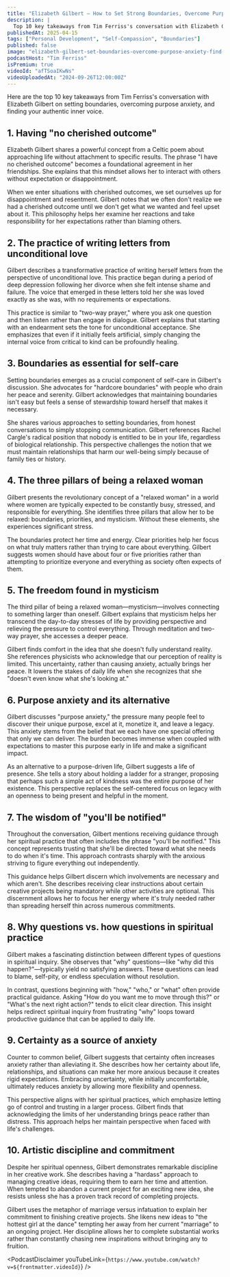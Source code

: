```yaml
---
title: "Elizabeth Gilbert — How to Set Strong Boundaries, Overcome Purpose Anxiety, & Find Your Inner Voice"
description: |
  Top 10 key takeaways from Tim Ferriss's conversation with Elizabeth Gilbert on setting boundaries, overcoming purpose anxiety, and finding your authentic inner voice.
publishedAt: 2025-04-15
tags: ["Personal Development", "Self-Compassion", "Boundaries"]
published: false
image: "elizabeth-gilbert-set-boundaries-overcome-purpose-anxiety-find-inner-voice.jpg"
podcastHost: "Tim Ferriss"
isPremium: true
videoId: "afTSoaIKwNs"
videoUploadedAt: "2024-09-26T12:00:00Z"
---
```



<PodcastSummaryPageLayout frontmatter={frontmatter}>

Here are the top 10 key takeaways from Tim Ferriss's conversation with Elizabeth Gilbert on setting boundaries, overcoming purpose anxiety, and finding your authentic inner voice.

## 1. Having "no cherished outcome"

Elizabeth Gilbert shares a powerful concept from a Celtic poem about approaching life without attachment to specific results. The phrase "I have no cherished outcome" becomes a foundational agreement in her friendships. She explains that this mindset allows her to interact with others without expectation or disappointment.

When we enter situations with cherished outcomes, we set ourselves up for disappointment and resentment. Gilbert notes that we often don't realize we had a cherished outcome until we don't get what we wanted and feel upset about it. This philosophy helps her examine her reactions and take responsibility for her expectations rather than blaming others.

## 2. The practice of writing letters from unconditional love

Gilbert describes a transformative practice of writing herself letters from the perspective of unconditional love. This practice began during a period of deep depression following her divorce when she felt intense shame and failure. The voice that emerged in these letters told her she was loved exactly as she was, with no requirements or expectations.

This practice is similar to "two-way prayer," where you ask one question and then listen rather than engage in dialogue. Gilbert explains that starting with an endearment sets the tone for unconditional acceptance. She emphasizes that even if it initially feels artificial, simply changing the internal voice from critical to kind can be profoundly healing.

## 3. Boundaries as essential for self-care

Setting boundaries emerges as a crucial component of self-care in Gilbert's discussion. She advocates for "hardcore boundaries" with people who drain her peace and serenity. Gilbert acknowledges that maintaining boundaries isn't easy but feels a sense of stewardship toward herself that makes it necessary.

She shares various approaches to setting boundaries, from honest conversations to simply stopping communication. Gilbert references Rachel Cargle's radical position that nobody is entitled to be in your life, regardless of biological relationship. This perspective challenges the notion that we must maintain relationships that harm our well-being simply because of family ties or history.

## 4. The three pillars of being a relaxed woman

Gilbert presents the revolutionary concept of a "relaxed woman" in a world where women are typically expected to be constantly busy, stressed, and responsible for everything. She identifies three pillars that allow her to be relaxed: boundaries, priorities, and mysticism. Without these elements, she experiences significant stress.

The boundaries protect her time and energy. Clear priorities help her focus on what truly matters rather than trying to care about everything. Gilbert suggests women should have about four or five priorities rather than attempting to prioritize everyone and everything as society often expects of them.

## 5. The freedom found in mysticism

The third pillar of being a relaxed woman—mysticism—involves connecting to something larger than oneself. Gilbert explains that mysticism helps her transcend the day-to-day stresses of life by providing perspective and relieving the pressure to control everything. Through meditation and two-way prayer, she accesses a deeper peace.

Gilbert finds comfort in the idea that she doesn't fully understand reality. She references physicists who acknowledge that our perception of reality is limited. This uncertainty, rather than causing anxiety, actually brings her peace. It lowers the stakes of daily life when she recognizes that she "doesn't even know what she's looking at."

## 6. Purpose anxiety and its alternative

Gilbert discusses "purpose anxiety," the pressure many people feel to discover their unique purpose, excel at it, monetize it, and leave a legacy. This anxiety stems from the belief that we each have one special offering that only we can deliver. The burden becomes immense when coupled with expectations to master this purpose early in life and make a significant impact.

As an alternative to a purpose-driven life, Gilbert suggests a life of presence. She tells a story about holding a ladder for a stranger, proposing that perhaps such a simple act of kindness was the entire purpose of her existence. This perspective replaces the self-centered focus on legacy with an openness to being present and helpful in the moment.

## 7. The wisdom of "you'll be notified"

Throughout the conversation, Gilbert mentions receiving guidance through her spiritual practice that often includes the phrase "you'll be notified." This concept represents trusting that she'll be directed toward what she needs to do when it's time. This approach contrasts sharply with the anxious striving to figure everything out independently.

This guidance helps Gilbert discern which involvements are necessary and which aren't. She describes receiving clear instructions about certain creative projects being mandatory while other activities are optional. This discernment allows her to focus her energy where it's truly needed rather than spreading herself thin across numerous commitments.

## 8. Why questions vs. how questions in spiritual practice

Gilbert makes a fascinating distinction between different types of questions in spiritual inquiry. She observes that "why" questions—like "why did this happen?"—typically yield no satisfying answers. These questions can lead to blame, self-pity, or endless speculation without resolution.

In contrast, questions beginning with "how," "who," or "what" often provide practical guidance. Asking "How do you want me to move through this?" or "What's the next right action?" tends to elicit clear direction. This insight helps redirect spiritual inquiry from frustrating "why" loops toward productive guidance that can be applied to daily life.

## 9. Certainty as a source of anxiety

Counter to common belief, Gilbert suggests that certainty often increases anxiety rather than alleviating it. She describes how her certainty about life, relationships, and situations can make her more anxious because it creates rigid expectations. Embracing uncertainty, while initially uncomfortable, ultimately reduces anxiety by allowing more flexibility and openness.

This perspective aligns with her spiritual practices, which emphasize letting go of control and trusting in a larger process. Gilbert finds that acknowledging the limits of her understanding brings peace rather than distress. This approach helps her maintain perspective when faced with life's challenges.

## 10. Artistic discipline and commitment

Despite her spiritual openness, Gilbert demonstrates remarkable discipline in her creative work. She describes having a "hardass" approach to managing creative ideas, requiring them to earn her time and attention. When tempted to abandon a current project for an exciting new idea, she resists unless she has a proven track record of completing projects.

Gilbert uses the metaphor of marriage versus infatuation to explain her commitment to finishing creative projects. She likens new ideas to "the hottest girl at the dance" tempting her away from her current "marriage" to an ongoing project. Her discipline allows her to complete substantial works rather than constantly chasing new inspirations without bringing any to fruition.

<PodcastDisclaimer
  youTubeLink={`https://www.youtube.com/watch?v=${frontmatter.videoId}`}
/>

</PodcastSummaryPageLayout>
